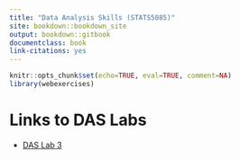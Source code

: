 ```yaml
--- 
title: "Data Analysis Skills (STATS5085)"
site: bookdown::bookdown_site
output: bookdown::gitbook
documentclass: book
link-citations: yes
---
```


```r
knitr::opts_chunk$set(echo=TRUE, eval=TRUE, comment=NA)
library(webexercises)
```

# Links to DAS Labs{-}


* [DAS Lab 3](https://s2s-statistical-mm-c-1.github.io/Labs/S2SLab3/docs)

<!-- https://das-stats5085.github.io/Labs/ -->